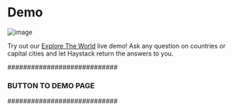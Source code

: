 # Demo

![image](https://raw.githubusercontent.com/deepset-ai/haystack-website/source/public/img/haystack-demo-short.gif)

Try out our [Explore The World](https://haystack-demo.deepset.ai/) live demo!
Ask any question on countries or capital cities and let Haystack return the answers to you.

############################
### BUTTON TO DEMO PAGE ###
############################